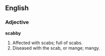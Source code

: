 ==English==

===Adjective===

'''scabby'''

#Affected with scabs; full of scabs.
#Diseased with the scab, or mange; mangy.